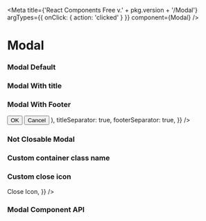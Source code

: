 

<Meta
  title={'React Components Free v.' + pkg.version + '/Modal'}
  argTypes={{ onClick: { action: 'clicked' } }}
  component={Modal}
/>

# Modal

### Modal Default

<Story name='Default'>
  <VisibilityToggler modalProperties={{ visibility: false }} />
</Story>

### Modal With title

<Story name='With Title'>
  <VisibilityToggler
    modalProperties={{ visibility: false, title: 'Modal with title' }}
  />
</Story>

### Modal With Footer

<Story name='With Footer'>
  <VisibilityToggler
    modalProperties={{
      visibility: false,
      title: 'Modal with Footer',
      footer: (
        <div>
          <button>OK</button>
          <button>Cancel</button>
        </div>
      ),
      titleSeparator: true,
      footerSeparator: true,
    }}
  />
</Story>

### Not Closable Modal

<Story name='Not Closable'>
  <VisibilityToggler
    modalProperties={{
      visibility: false,
      title: 'Not Closable Modal',
      titleSeparator: true,
      footerSeparator: true,
      closable: false,
    }}
  />
</Story>

### Custom container class name

<Story name='Custom Container Class Name'>
  <VisibilityToggler
    modalProperties={{
      visibility: false,
      title: 'Custom Container Class Name Modal',
      titleSeparator: true,
      footerSeparator: true,
      className: 'customClassName',
    }}
  />
</Story>

### Custom close icon

<Story name='Custom Close Icon'>
  <VisibilityToggler
    modalProperties={{
      visibility: false,
      title: 'Custom Close Icon Modal',
      titleSeparator: true,
      footerSeparator: true,
      closeIcon: <div>Close Icon</div>,
    }}
  />
</Story>

### Modal Component API

<ArgsTable of={Modal} />
